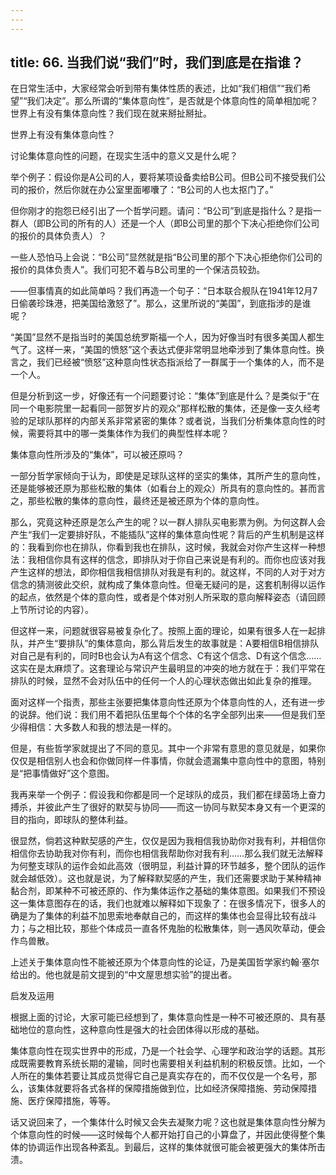 ```yaml
---
---
---
```

title: 66. 当我们说“我们”时，我们到底是在指谁？
---




在日常生活中，大家经常会听到带有集体性质的表述，比如“我们相信”“我们希望”“我们决定”。那么所谓的“集体意向性”，是否就是个体意向性的简单相加呢？世界上有没有集体意向性？我们现在就来掰扯掰扯。





世界上有没有集体意向性？


讨论集体意向性的问题，在现实生活中的意义又是什么呢？

举个例子：假设你是A公司的人，要将某项设备卖给B公司。但B公司不接受我们公司的报价，然后你就在办公室里面嘟囔了：“B公司的人也太抠门了。”

但你刚才的抱怨已经引出了一个哲学问题。请问：“B公司”到底是指什么？是指一群人（即B公司的所有的人）还是一个人（即B公司里的那个下决心拒绝你们公司的报价的具体负责人）？

一些人恐怕马上会说：“B公司”显然就是指“B公司里的那个下决心拒绝你们公司的报价的具体负责人”。我们可犯不着与B公司里的一个保洁员较劲。

——但事情真的如此简单吗？我们再造一个句子：“日本联合舰队在1941年12月7日偷袭珍珠港，把美国给激怒了”。那么，这里所说的“美国”，到底指涉的是谁呢？

“美国”显然不是指当时的美国总统罗斯福一个人，因为好像当时有很多美国人都生气了。这样一来，“美国的愤怒”这个表达式便非常明显地牵涉到了集体意向性。换言之，我们已经被“愤怒”这种意向性状态指派给了一群属于一个集体的人，而不是一个人。

但是分析到这一步，好像还有一个问题要讨论：“集体”到底是什么？是类似于“在同一个电影院里一起看同一部贺岁片的观众”那样松散的集体，还是像一支久经考验的足球队那样的内部关系非常紧密的集体？或者说，当我们分析集体意向性的时候，需要将其中的哪一类集体作为我们的典型性样本呢？





集体意向性所涉及的“集体”，可以被还原吗？


一部分哲学家倾向于认为，即使是足球队这样的坚实的集体，其所产生的意向性，还是能够被还原为那些松散的集体（如看台上的观众）所具有的意向性的。甚而言之，那些松散的集体的意向性，最终还是被还原为个体的意向性。

那么，究竟这种还原是怎么产生的呢？以一群人排队买电影票为例。为何这群人会产生“我们一定要排好队，不能插队”这样的集体意向性呢？背后的产生机制是这样的：我看到你也在排队，你看到我也在排队，这时候，我就会对你产生这样一种想法：我相信你具有这样的信念，即排队对于你自己来说是有利的。而你也应该对我产生这样的想法，即你相信我相信排队对我是有利的。就这样，不同的人对于对方信念的猜测彼此交织，就构成了集体意向性。但毫无疑问的是，这套机制得以运作的起点，依然是个体的意向性，或者是个体对别人所采取的意向解释姿态（请回顾上节所讨论的内容）。

但这样一来，问题就很容易被复杂化了。按照上面的理论，如果有很多人在一起排队，并产生“要排队”的集体意向，那么背后发生的故事就是：A要相信B相信排队对自己是有利的，同时B也会认为A有这个信念、C有这个信念、D有这个信念……这实在是太麻烦了。这套理论与常识产生最明显的冲突的地方就在于：我们平常在排队的时候，显然不会对队伍中的任何一个人的心理状态做出如此复杂的推理。

面对这样一个指责，那些主张要把集体意向性还原为个体意向性的人，还有进一步的说辞。他们说：我们用不着把队伍里每个个体的名字全部列出来——但是我们至少得相信：大多数人和我的想法是一样的。

但是，有些哲学家就提出了不同的意见。其中一个非常有意思的意见就是，如果你仅仅是相信别人也会和你做同样一件事情，你就会遗漏集中意向性中的意图，特别是“把事情做好”这个意图。

我再来举一个例子：假设我和你都是同一个足球队的成员，我们都在绿茵场上奋力搏杀，并彼此产生了很好的默契与协同——而这一协同与默契本身又有一个更深的目的指向，即球队的整体利益。

很显然，倘若这种默契感的产生，仅仅是因为我相信我协助你对我有利，并相信你相信你去协助我对你有利，而你也相信我帮助你对我有利……那么我们就无法解释为何整支球队的运作会如此高效（很明显，利益计算的环节越多，整个团队的运作就会越低效）。这也就是说，为了解释默契感的产生，我们还需要求助于某种精神黏合剂，即某种不可被还原的、作为集体运作之基础的集体意图。如果我们不预设这一集体意图存在的话，我们也就难以解释如下现象了：在很多情况下，很多人的确是为了集体的利益不加思索地奉献自己的，而这样的集体也会显得比较有战斗力；与之相比较，那些个体成员一直各怀鬼胎的松散集体，则一遇风吹草动，便会作鸟兽散。

上述关于集体意向性不能被还原为个体意向性的论证，乃是美国哲学家约翰·塞尔给出的。他也就是前文提到的“中文屋思想实验”的提出者。





启发及运用


根据上面的讨论，大家可能已经想到了，集体意向性是一种不可被还原的、具有基础地位的意向性，这种意向性是强大的社会团体得以形成的基础。

集体意向性在现实世界中的形成，乃是一个社会学、心理学和政治学的话题。其形成既需要教育系统长期的灌输，同时也需要相关利益机制的积极反馈。比如，一个人所在的集体若要让其成员觉得它自己是真实存在的，而不仅仅是一个名号，那么，该集体就要将各式各样的保障措施做到位，比如经济保障措施、劳动保障措施、医疗保障措施，等等。

话又说回来了，一个集体什么时候又会失去凝聚力呢？这也就是集体意向性分解为个体意向性的时候——这时候每个人都开始打自己的小算盘了，并因此使得整个集体的协调运作出现各种紊乱。到最后，这样的集体就很可能会被更强大的集体所击溃。